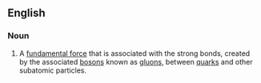 ==English==
===Noun===
#A [[fundamental force]] that is associated with the strong bonds, created by the associated [[boson]]s known as [[gluon]]s, between [[quark]]s and other subatomic particles.
